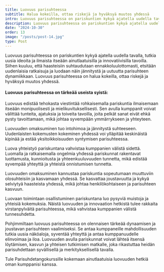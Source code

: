 ```yaml
---
title: Luovuus parisuhteessa 
subtitle: Halua kokeilla, ottaa riskejä ja hyväksyä muutos yhdessä
intro: Luovuus parisuhteessa on pariskuntien kykyä ajatella uudella tavalla, tutkia uusia ideoita ja ilmaista itseään ainutlaatuisilla ja innovatiivisilla tavoilla.
description: Luovuus parisuhteessa on pariskuntien kykyä ajatella uudella tavalla, tutkia uusia ideoita ja ilmaista itseään ainutlaatuisilla ja innovatiivisilla tavoilla.
date: "2024-10-30"
order: 13
image: "/posts/post-14.jpg"
type: Post
---
```


Luovuus parisuhteessa on pariskuntien kykyä ajatella uudella tavalla, tutkia uusia ideoita ja ilmaista itseään ainutlaatuisilla ja innovatiivisilla tavoilla. Siihen kuuluu, että haasteisiin suhtaudutaan ennakkoluulottomasti, etsitään uudenlaisia ratkaisuja ja luodaan näin jännitystä ja uutuutta parisuhteen dynamiikkaan. Luovuus parisuhteessa on halua kokeilla, ottaa riskejä ja hyväksyä muutos yhdessä.

#### Luovuus parisuhteessa on tärkeää useista syistä:

Luovuus edistää tehokasta viestintää rohkaisemalla pariskuntia ilmaisemaan itseään monipuolisesti ja mielikuvituksellisesti. Sen avulla kumppanit voivat välittää tunteita, ajatuksia ja toiveita tavoilla, joita pelkät sanat eivät ehkä pysty tavoittamaan, mikä johtaa syvempään ymmärrykseen ja yhteyteen.

Luovuuden omaksuminen tuo intohimoa ja jännitystä suhteeseen. Uudenlaisten kokemusten kokeminen yhdessä voi ylläpitää keskinäistä kipinää ja estää yksitoikkoisuuden syntymisen parisuhteessa.

Luova yhteistyö pariskuntana vahvistaa kumppanien välistä sidettä. Luomalla ja ratkaisemalla ongelmia yhdessä pariskunnat rakentavat luottamusta, kunnioitusta ja yhteenkuuluvuuden tunnetta, mikä edistää syvempää yhteyttä ja yhteistä onnistumisen tunnetta.

Luovuuden omaksuminen kannustaa pariskuntia sopeutumaan muuttuviin olosuhteisiin ja kasvamaan yhdessä. Se kasvattaa joustavuutta ja kykyä selviytyä haasteista yhdessä, mikä johtaa henkilökohtaiseen ja parisuhteen kasvuun.

Luovaan toimintaan osallistuminen pariskuntana luo pysyviä muistoja ja yhteisiä kokemuksia. Näistä luovuuden ja innovaation hetkistä tulee rakkaita virstanpylväitä parisuhteessa, mikä vahvistaa kumppanien välistä tunnesuhdetta.

Pohjimmiltaan luovuus parisuhteessa on olennaisen tärkeää dynaamisen ja joustavan parisuhteen vaalimiseksi. Se antaa kumppaneille mahdollisuuden tutkia uusia näköaloja, syventää yhteyttä ja antaa kumppanuudelle elinvoimaa ja iloa. Luovuuden avulla pariskunnat voivat lähteä itsensä löytämisen, kasvun ja yhteisen tutkimisen matkalle, joka rikastuttaa heidän parisuhdettaan syvällisellä ja merkityksellisellä tavalla.

Tule Parisuhdetangokurssille kokemaan ainutlaatuisia luovuuden hetkiä oman kumppanisi kanssa.


